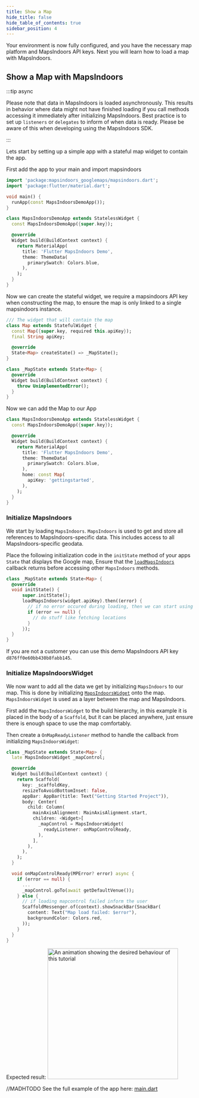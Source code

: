 ```yaml
---
title: Show a Map
hide_title: false
hide_table_of_contents: true
sidebar_position: 4
---
```



Your environment is now fully configured, and you have the necessary map platform and MapsIndoors API keys. Next you will learn how to load a map with MapsIndoors.

## Show a Map with MapsIndoors

:::tip async

Please note that data in MapsIndoors is loaded asynchronously. This results in behavior where data might not have finished loading if you call methods accessing it immediately after initializing MapsIndoors. Best practice is to set up `listeners` or `delegates` to inform of when data is ready. Please be aware of this when developing using the MapsIndoors SDK.

:::


Lets start by setting up a simple app with a stateful map widget to contain the app. 

First add the app to your main and import mapsindoors

```dart
import 'package:mapsindoors_googlemaps/mapsindoors.dart';
import 'package:flutter/material.dart';

void main() {
  runApp(const MapsIndoorsDemoApp());
}

class MapsIndoorsDemoApp extends StatelessWidget {
  const MapsIndoorsDemoApp({super.key});

  @override
  Widget build(BuildContext context) {
    return MaterialApp(
      title: 'Flutter MapsIndoors Demo',
      theme: ThemeData(
        primarySwatch: Colors.blue,
      ),
    );
  }
}
```

Now we can create the stateful widget, we require a mapsindoors API key when constructing the map, to ensure the map is only linked to a single mapsindoors instance.

```dart
/// The widget that will contain the map
class Map extends StatefulWidget {
  const Map({super.key, required this.apiKey});
  final String apiKey;

  @override
  State<Map> createState() => _MapState();
}

class _MapState extends State<Map> {
  @override
  Widget build(BuildContext context) {
    throw UnimplementedError();
  }
}
```

Now we can add the Map to our App

```dart
class MapsIndoorsDemoApp extends StatelessWidget {
  const MapsIndoorsDemoApp({super.key});

  @override
  Widget build(BuildContext context) {
    return MaterialApp(
      title: 'Flutter MapsIndoors Demo',
      theme: ThemeData(
        primarySwatch: Colors.blue,
      ),
      home: const Map(
        apiKey: 'gettingstarted',
      ), 
    );
  }
}
```

### Initialize MapsIndoors

We start by loading `MapsIndoors`. `MapsIndoors` is used to get and store all references to MapsIndoors-specific data. This includes access to all MapsIndoors-specific geodata.

Place the following initialization code in the `initState` method of your apps `State` that displays the Google map, Ensure that the [`loadMapsIndoors`](https://pub.dev/documentation/mapsindoors_googlemaps/latest/mapsindoors/loadMapsIndoors.html) callback returns before accessing other `MapsIndoors` methods.

```dart
class _MapState extends State<Map> {
  @override
  void initState() {
      super.initState();
      loadMapsIndoors(widget.apiKey).then((error) {
        // if no error occured during loading, then we can start using the SDK
        if (error == null) {
          // do stuff like fetching locations
        }
      });
  }
}
```

If you are not a customer you can use this demo MapsIndoors API key `d876ff0e60bb430b8fabb145`.

### Initialize MapsIndoorsWidget

We now want to add all the data we get by initializing `MapsIndoors` to our map. This is done by initializing [`MapsIndoorsWidget`](https://pub.dev/documentation/mapsindoors_googlemaps/latest/mapsindoors/MapsIndoorsWidget-class.html) onto the map. `MapsIndoorsWidget` is used as a layer between the map and MapsIndoors.

First add the `MapsIndoorsWidget` to the build hierarchy, in this example it is placed in the body of a `Scaffold`, but it can be placed anywhere, just ensure there is enough space to use the map comfortably.

Then create a `OnMapReadyListener` method to handle the callback from initializing `MapsIndoorsWidget`:


```dart
class _MapState extends State<Map> {
  late MapsIndoorsWidget _mapControl;

  @override
  Widget build(BuildContext context) {
    return Scaffold(
      key: _scaffoldKey,
      resizeToAvoidBottomInset: false,
      appBar: AppBar(title: Text("Getting Started Project")),
      body: Center(
        child: Column(
          mainAxisAlignment: MainAxisAlignment.start,
          children: <Widget>[
            _mapControl = MapsIndoorsWidget(
              readyListener: onMapControlReady,
            ),
          ],
        ),
      ),
    );
  }

  void onMapControlReady(MPError? error) async {
    if (error == null) {
      ...
      _mapControl.goTo(await getDefaultVenue());
    } else {
      // if loading mapcontrol failed inform the user
      ScaffoldMessenger.of(context).showSnackBar(SnackBar(
        content: Text("Map load failed: $error"),
        backgroundColor: Colors.red,
      ));
    }
  }
}
```

Expected result:
<img src="/img/getting-started/flutter_map.gif" alt="An animation showing the desired behaviour of this tutorial" width="350"/>

//MADHTODO
See the full example of the app here: [main.dart](https://github.com/MapsPeople/getting_started_flutter/blob/main/lib/main.dart)
